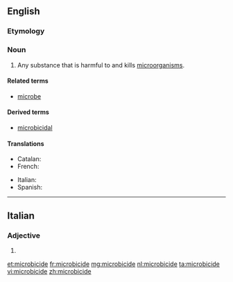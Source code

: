 ==English==
{{wikipedia}}

===Etymology===
{{suffix|microbe|cide|lang=en}}

===Noun===
{{en-noun}}

# Any substance that is harmful to and kills [[microorganism]]s.

====Related terms====
* [[microbe]]

====Derived terms====
* [[microbicidal]]

====Translations====
{{trans-top|substance that is harmful to microorganisms}}
* Catalan: {{t|ca|microbicida|f}}
* French: {{t+|fr|microbicide}}
{{trans-mid}}
* Italian: {{t|it|microbicida|m}}
* Spanish: {{t|es|microbicida|f}}
{{trans-bottom}}

----

==Italian==

===Adjective===
{{head|it|adjective form}}

# {{feminine plural of|microbicida|lang=it}}

[[et:microbicide]]
[[fr:microbicide]]
[[mg:microbicide]]
[[nl:microbicide]]
[[ta:microbicide]]
[[vi:microbicide]]
[[zh:microbicide]]